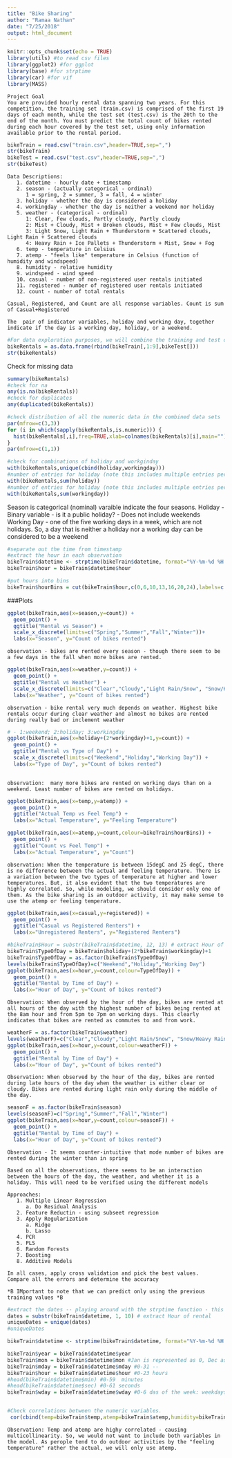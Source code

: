 ```yaml
---
title: "Bike Sharing"
author: "Ramaa Nathan"
date: "7/25/2018"
output: html_document
---
```


```r
knitr::opts_chunk$set(echo = TRUE)
library(utils) #to read csv files
library(ggplot2) #for ggplot
library(base) #for strptime
library(car) #for vif
library(MASS)
```

```
Project Goal
You are provided hourly rental data spanning two years. For this competition, the training set (train.csv) is comprised of the first 19 days of each month, while the test set (test.csv) is the 20th to the end of the month. You must predict the total count of bikes rented during each hour covered by the test set, using only information available prior to the rental period.
```

```r
bikeTrain = read.csv("train.csv",header=TRUE,sep=",")
str(bikeTrain)
bikeTest = read.csv("test.csv",header=TRUE,sep=",")
str(bikeTest)

```

```
Data Descriptions:
   1. datetime - hourly date + timestamp  
   2. season - (actually categorical - ordinal) 
      1 = spring, 2 = summer, 3 = fall, 4 = winter 
   3. holiday - whether the day is considered a holiday
   4. workingday - whether the day is neither a weekend nor holiday
   5. weather - (categorical - ordinal)
      1: Clear, Few clouds, Partly cloudy, Partly cloudy 
      2: Mist + Cloudy, Mist + Broken clouds, Mist + Few clouds, Mist 
      3: Light Snow, Light Rain + Thunderstorm + Scattered clouds, Light Rain + Scattered clouds 
      4: Heavy Rain + Ice Pallets + Thunderstorm + Mist, Snow + Fog 
   6. temp - temperature in Celsius
   7. atemp - "feels like" temperature in Celsius (function of humidity and windspeed)
   8. humidity - relative humidity
   9. windspeed - wind speed
   10. casual - number of non-registered user rentals initiated
   11. registered - number of registered user rentals initiated
   12. count - number of total rentals

Casual, Registered, and Count are all response variables. Count is sum of Casual+Registered

The  pair of indicator variables, holiday and working day, together indicate if the day is a working day, holiday, or a weekend.

```
```r
#For data exploration purposes, we will combine the training and test data sets.
bikeRentals = as.data.frame(rbind(bikeTrain[,1:9],bikeTest[]))
str(bikeRentals)
```

Check for missing data
```r
summary(bikeRentals)
#check for na
any(is.na(bikeRentals))
#check for duplicates
any(duplicated(bikeRentals))
```


```r
#check distribution of all the numeric data in the combined data sets
par(mfrow=c(3,3))
for (i in which(sapply(bikeRentals,is.numeric))) {
  hist(bikeRentals[,i],freq=TRUE,xlab=colnames(bikeRentals)[i],main="")
}
par(mfrow=c(1,1))
```

```r
#check for combinations of holiday and workginday
with(bikeRentals,unique(cbind(holiday,workingday)))
#number of entries for holiday (note this includes multiple entries per day)
with(bikeRentals,sum(holiday))
#number of entries for holiday (note this includes multiple entries per day)
with(bikeRentals,sum(workingday))
```

Season is categorical (nominal) varaible indicate the four seasons.
Holiday - Binary variable - is it a public holiday? - Does not include weekends
Working Day - one of the five working days in a week, which are not holidays. So, a day that is neither a holiday nor a working day can be considered to be a weekend
```r
#separate out the time from timestamp
#extract the hour in each observation
bikeTrain$datetime <- strptime(bikeTrain$datetime, format="%Y-%m-%d %H:%M:%S")
bikeTrain$hour = bikeTrain$datetime$hour

#put hours into bins
bikeTrain$hourBins = cut(bikeTrain$hour,c(0,6,10,13,16,20,24),labels=c("0-5","6-9","10-12","13-15","16-19","20-24"),right=FALSE)
```


###Plots
```r
ggplot(bikeTrain,aes(x=season,y=count)) + 
  geom_point() + 
  ggtitle("Rental vs Season") +  
  scale_x_discrete(limits=c("Spring","Summer","Fall","Winter"))+
  labs(x="Season", y="Count of bikes rented")
```
```
observation - bikes are rented every season - though there seem to be a few days in the fall when more bikes are rented.
```
```r
ggplot(bikeTrain,aes(x=weather,y=count)) + 
  geom_point() + 
  ggtitle("Rental vs Weather") +  
  scale_x_discrete(limits=c("Clear","Cloudy","Light Rain/Snow", "Snow/Heavy Rain")) +
  labs(x="Weather", y="Count of bikes rented")
```
```
observation - bike rental very much depends on weather. Highest bike rentals occur during clear weather and almost no bikes are rented during really bad or inclement weather
```
```r
# - 1:weekend; 2:holiday; 3:workingday
ggplot(bikeTrain,aes(x=holiday+(2*workingday)+1,y=count)) + 
  geom_point() + 
  ggtitle("Rental vs Type of Day") +  
  scale_x_discrete(limits=c("Weekend","Holiday","Working Day")) +
  labs(x="Type of Day", y="Count of bikes rented")
  
```
```
observation:  many more bikes are rented on working days than on a weekend. Least number of bikes are rented on holidays.
```

```r
ggplot(bikeTrain,aes(x=temp,y=atemp)) + 
  geom_point() + 
  ggtitle("Actual Temp vs Feel Temp") +
  labs(x="Actual Temperature", y="Feeling Temperature") 

ggplot(bikeTrain,aes(x=atemp,y=count,colour=bikeTrain$hourBins)) + 
  geom_point() + 
  ggtitle("Count vs Feel Temp") +
  labs(x="Actual Temperature", y="Count") 
```
```
observation: When the temperature is between 15degC and 25 degC, there is no difference between the actual and feeling temperature. There is a variation between the two types of temperature at higher and lower temperatures. But, it also evident that the two temperatures are highly correlated. So, while modeling, we should consider only one of them. As the bike sharing is an outdoor activity, it may make sense to use the atemp or feeling temperature.
```
```r
ggplot(bikeTrain,aes(x=casual,y=registered)) + 
  geom_point() + 
  ggtitle("Casual vs Registered Renters") +
  labs(x="Unregistered Renters", y="Registered Renters") 
```

```r
#bikeTrain$Hour = substr(bikeTrain$datetime, 12, 13) # extract Hour of rental
bikeTrain$TypeOfDay = bikeTrain$holiday+(2*bikeTrain$workingday)+1
bikeTrain$TypeOfDay = as.factor(bikeTrain$TypeOfDay)
levels(bikeTrain$TypeOfDay)=c("Weekend","Holiday","Working Day")
ggplot(bikeTrain,aes(x=hour,y=count,colour=TypeOfDay)) + 
  geom_point() + 
  ggtitle("Rental by Time of Day") +
  labs(x="Hour of Day", y="Count of bikes rented") 
```
```
Observation: When observed by the hour of the day, bikes are rented at all hours of the day with the highest number of bikes being rented at the 8am hour and from 5pm to 7pm on working days. This clearly indicates that bikes are rented as commutes to and from work.
```
```r
weatherF = as.factor(bikeTrain$weather)
levels(weatherF)=c("Clear","Cloudy","Light Rain/Snow", "Snow/Heavy Rain")
ggplot(bikeTrain,aes(x=hour,y=count,colour=weatherF)) + 
  geom_point() + 
  ggtitle("Rental by Time of Day") +
  labs(x="Hour of Day", y="Count of bikes rented") 
```
```
Observation: When observed by the hour of the day, bikes are rented during late hours of the day when the weather is either clear or cloudy. Bikes are rented during light rain only during the middle of the day.
```
```r
seasonF = as.factor(bikeTrain$season)
levels(seasonF)=c("Spring","Summer","Fall","Winter")
ggplot(bikeTrain,aes(x=hour,y=count,colour=seasonF)) + 
  geom_point() + 
  ggtitle("Rental by Time of Day") +
  labs(x="Hour of Day", y="Count of bikes rented") 
```
```
Observation - It seems counter-intuitive that mode number of bikes are rented during the winter than in spring
```
```
Based on all the observations, there seems to be an interaction between the hours of the day, the weather, and whether it is a holiday. This will need to be verified using the different models

Approaches:
   1. Multiple Linear Regression
      a. Do Residual Analysis
   2. Feature Reductin - using subseet regression
   3. Apply Regularization 
      a. Ridge
      b. Lasso
   4. PCR
   5. PLS
   6. Random Forests
   7. Boosting
   8. Additive Models
   
In all cases, apply cross validation and pick the best values.
Compare all the errors and determine the accuracy

*B IMportant to note that we can predict only using the previous training values *B

```
```r
#extract the dates -- playing around with the strptime function - this subsection not needed for analysis
dates = substr(bikeTrain$datetime, 1, 10) # extract Hour of rental
uniqueDates = unique(dates) 
#uniqueDates

bikeTrain$datetime <- strptime(bikeTrain$datetime, format="%Y-%m-%d %H:%M:%S")

bikeTrain$year = bikeTrain$datetime$year
bikeTrain$mon = bikeTrain$datetime$mon #Jan is represented as 0, Dec as 11 - months() - prints name
bikeTrain$mday = bikeTrain$datetime$mday #0-31 -- 
bikeTrain$hour = bikeTrain$datetime$hour #0-23 hours 
#head(bikeTrain$datetime$min) #0-59  minutes
#head(bikeTrain$datetime$sec) #0-61 seconds
bikeTrain$wday = bikeTrain$datetime$wday #0-6 das of the week: weekdays() prints name
```

```r

```


```r
#Check correlations between the numeric variables.
 cor(cbind(temp=bikeTrain$temp,atemp=bikeTrain$atemp,humidity=bikeTrain$humidity,windspeed=bikeTrain$windspeed))

```
```
Observation: Temp and atemp are highy correlated - causing multicollinearity. So, we would not want to include both variables in the model. As perople tend to do outdoor activities by the "feeling temperature" rather the actual, we will only use atemp.
```



